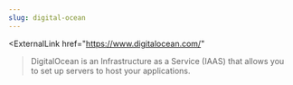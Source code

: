 ```yaml
---
slug: digital-ocean
---
```


<ExternalLink
  href="https://www.digitalocean.com/"
>DigitalOcean</ExternalLink>
is an Infrastructure as a Service (IAAS) that allows you to set up servers to host your applications.
